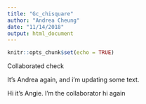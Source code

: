 ```yaml
---
title: "Gc_chisquare"
author: "Andrea Cheung"
date: "11/14/2018"
output: html_document
---
```


```r
knitr::opts_chunk$set(echo = TRUE)
```

Collaborated check

It's Andrea again, and i'm updating some text. 





Hi it's Angie. I'm the collaborator
hi again
